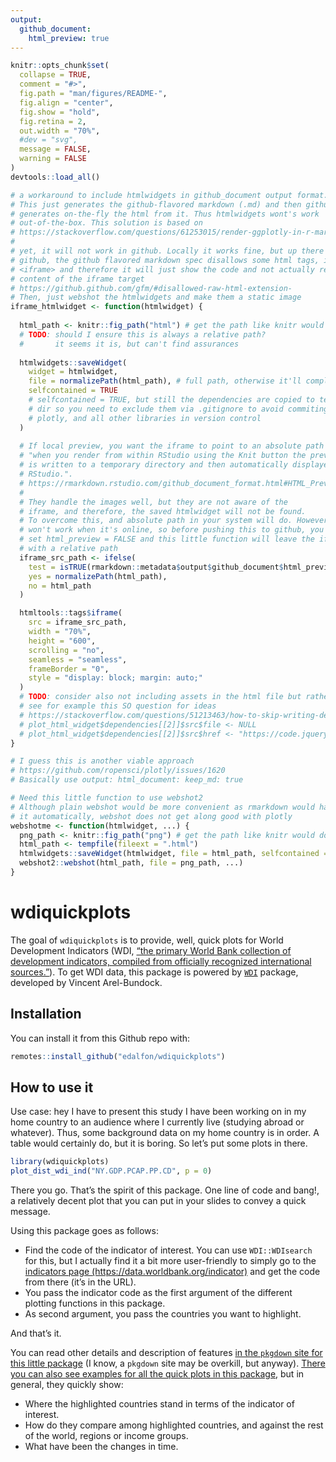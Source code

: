 ```yaml
---
output: 
  github_document:
    html_preview: true
---
```


<!-- README.md is generated from README.Rmd. Please edit that file -->

```r
knitr::opts_chunk$set(
  collapse = TRUE,
  comment = "#>",
  fig.path = "man/figures/README-",
  fig.align = "center",
  fig.show = "hold",
  fig.retina = 2,
  out.width = "70%",
  #dev = "svg",
  message = FALSE,
  warning = FALSE
)
devtools::load_all()
```

```r
# a workaround to include htmlwidgets in github_document output format.
# This just generates the github-flavored markdown (.md) and then github
# generates on-the-fly the html from it. Thus htmlwidgets wont's work
# out-of-the-box. This solution is based on 
# https://stackoverflow.com/questions/61253015/render-ggplotly-in-r-markdown-github-document
# 
# yet, it will not work in github. Locally it works fine, but up there in 
# github, the github flavored markdown spec disallows some html tags, including
# <iframe> and therefore it will just show the code and not actually render the
# content of the iframe target
# https://github.github.com/gfm/#disallowed-raw-html-extension-
# Then, just webshot the htmlwidgets and make them a static image
iframe_htmlwidget <- function(htmlwidget) {
  
  html_path <- knitr::fig_path("html") # get the path like knitr would do
  # TODO: should I ensure this is always a relative path?
  #       it seems it is, but can't find assurances
  
  htmlwidgets::saveWidget(
    widget = htmlwidget, 
    file = normalizePath(html_path), # full path, otherwise it'll complain
    selfcontained = TRUE
    # selfcontained = TRUE, but still the dependencies are copied to te figures
    # dir so you need to exclude them via .gitignore to avoid commiting jquery,
    # plotly, and all other libraries in version control
  )
  
  # If local preview, you want the iframe to point to an absolute path because
  # "when you render from within RStudio using the Knit button the preview HTML 
  # is written to a temporary directory and then automatically displayed by 
  # RStudio.". 
  # https://rmarkdown.rstudio.com/github_document_format.html#HTML_Preview
  # 
  # They handle the images well, but they are not aware of the 
  # iframe, and therefore, the saved htmlwidget will not be found.
  # To overcome this, and absolute path in your system will do. However, that
  # won't work when it's online, so before pushing this to github, you should
  # set html_preview = FALSE and this little function will leave the iframe
  # with a relative path
  iframe_src_path <- ifelse(
    test = isTRUE(rmarkdown::metadata$output$github_document$html_preview),
    yes = normalizePath(html_path),
    no = html_path
  )

  htmltools::tags$iframe(
    src = iframe_src_path,
    width = "70%",
    height = "600",
    scrolling = "no",
    seamless = "seamless",
    frameBorder = "0",
    style = "display: block; margin: auto;"
  )
  # TODO: consider also not including assets in the html file but rather cdn links
  # see for example this SO question for ideas
  # https://stackoverflow.com/questions/51213463/how-to-skip-writing-dependencies-in-htmlwidgetssavewidget
  # plot_html_widget$dependencies[[2]]$src$file <- NULL
  # plot_html_widget$dependencies[[2]]$src$href <- "https://code.jquery.com/"s
}

# I guess this is another viable approach
# https://github.com/ropensci/plotly/issues/1620
# Basically use output: html_document: keep_md: true

# Need this little function to use webshot2
# Although plain webshot would be more convenient as rmarkdown would handle 
# it automatically, webshot does not get along good with plotly
webshotme <- function(htmlwidget, ...) {
  png_path <- knitr::fig_path("png") # get the path like knitr would do
  html_path <- tempfile(fileext = ".html")
  htmlwidgets::saveWidget(htmlwidget, file = html_path, selfcontained = TRUE)
  webshot2::webshot(html_path, file = png_path, ...)
}
```


# wdiquickplots

<!-- badges: start -->
<!-- badges: end -->

The goal of `wdiquickplots` is to provide, well, quick plots for World
Development Indicators (WDI, ["the primary World Bank collection of
development indicators, compiled from officially recognized international
sources."](https://databank.worldbank.org/home.aspx)).  To get WDI data, this
package is powered by [`WDI`](http://vincentarelbundock.github.io/WDI/) package,
developed by Vincent Arel-Bundock.

## Installation

You can install it from this Github repo with:

```r
remotes::install_github("edalfon/wdiquickplots")
```

## How to use it

Use case: hey I have to present this study I have been working on in my home
country to an audience where I currently live (studying abroad or whatever).
Thus, some background data on my home country is in order. A table would
certainly do, but it is boring. So let's put some plots in there.

```r
library(wdiquickplots)
plot_dist_wdi_ind("NY.GDP.PCAP.PP.CD", p = 0)
```

There you go. That's the spirit of this package. One line of code and bang!, 
a relatively decent plot that you can put in your slides to convey a quick 
message.

Using this package goes as follows:

- Find the code of the indicator of interest. You can use `WDI::WDIsearch` for
  this, but I actually find it a bit more user-friendly to simply go to the
  [indicators page
  (https://data.worldbank.org/indicator)](https://data.worldbank.org/indicator)
  and get the code from there (it's in the URL).
- You pass the indicator code as the first argument of the different plotting 
  functions in this package.
- As second argument, you pass the countries you want to highlight.

And that's it.

You can read other details and description of features [in the `pkgdown` site
for this little package](https://edalfon.github.io/wdiquickplots/) (I know, a
`pkgdown` site may be overkill, but anyway). [There you can also see examples
for all the quick plots in this
package](https://edalfon.github.io/wdiquickplots/docs/articles/wdiquickplots.html),
but in general, they quickly show:

- Where the highlighted countries stand in terms of the indicator of interest. 
- How do they compare among highlighted countries, and against the rest of the
  world, regions or income groups. 
- What have been the changes in time.
